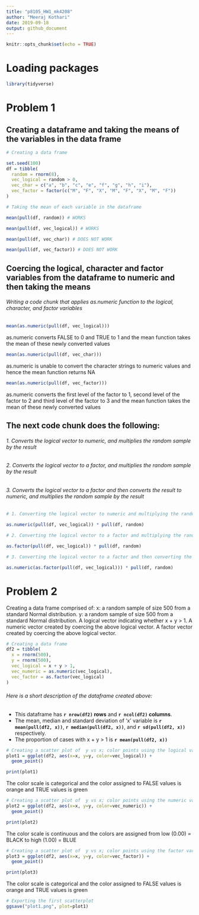 ```yaml
---
title: "p8105_HW1_mk4208"
author: "Meeraj Kothari"
date: 2019-09-18
output: github_document
---
```


```r
knitr::opts_chunk$set(echo = TRUE)
```

# Loading packages

```r
library(tidyverse)
```


# Problem 1 

## Creating a dataframe and taking the means of the variables in the data frame

```r
# Creating a data frame

set.seed(100)
df = tibble(
  random = rnorm(8),
  vec_logical = random > 0,
  vec_char = c("a", "b", "c", "e", "f", "g", "h", "i"),
  vec_factor = factor(c("M", "F", "X", "M", "F", "X", "M", "F"))
)

# Taking the mean of each variable in the dataframe 

mean(pull(df, random)) # WORKS 

mean(pull(df, vec_logical)) # WORKS 

mean(pull(df, vec_char)) # DOES NOT WORK 

mean(pull(df, vec_factor)) # DOES NOT WORK
```

## Coercing the logical, character and factor variables from the dataframe to numeric and then taking the means 

###### Writing a code chunk that applies as.numeric function to the logical, character, and factor variables 
```r

mean(as.numeric(pull(df, vec_logical))) 
```
as.numeric converts FALSE to 0 and TRUE to 1 and the mean function takes the mean of these newly converted values 

```r
mean(as.numeric(pull(df, vec_char)))
```
as.numeric is unable to convert the character strings to numeric values and hence the mean function returns NA

```r
mean(as.numeric(pull(df, vec_factor))) 
```
as.numeric converts the first level of the factor to 1, second level of the factor to 2 and third level of the factor to 3 and the mean function takes the mean of these newly converted values

## The next code chunk does the following: 
###### 1. Converts the logical vector to numeric, and multiplies the random sample by the result
###### 2. Converts the logical vector to a factor, and multiplies the random sample by the result
###### 3. Converts the logical vector to a factor and then converts the result to numeric, and multiplies the random sample by the result

```r
# 1. Converting the logical vector to numeric and multiplying the random sample by the result 

as.numeric(pull(df, vec_logical)) * pull(df, random) 

# 2. Converting the logical vector to a factor and multiplying the random sample by the result 

as.factor(pull(df, vec_logical)) * pull(df, random)

# 3. Converting the logical vector to a factor and then converting the result to numberic and multiplying the random sample by the result 

as.numeric(as.factor(pull(df, vec_logical))) * pull(df, random)

```

# Problem 2 

Creating a data frame comprised of:
  x: a random sample of size 500 from a standard Normal distribution.
  y: a random sample of size 500 from a standard Normal distribution.
  A logical vector indicating whether x + y > 1.
  A numeric vector created by coercing the above logical vector.
  A factor vector created by coercing the above logical vector.

```r
# Creating a data frame 
df2 = tibble(
  x = rnorm(500),
  y = rnorm(500),
  vec_logical = x + y > 1,
  vec_numeric = as.numeric(vec_logical),
  vec_factor = as.factor(vec_logical)
)
```

###### Here is a short description of the dataframe created above: 

* This dataframe has **`r nrow(df2)` rows** and **`r ncol(df2)` columns**. 
* The mean, median and standard deviation of 'x' variable is **`r mean(pull(df2, x))`**, **`r median(pull(df2, x))`**, and **`r sd(pull(df2, x))`** respectively. 
* The proportion of cases with x + y > 1 is **`r mean(pull(df2, x))`** 

```r
# Creating a scatter plot of  y vs x; color points using the logical variable
plot1 = ggplot(df2, aes(x=x, y=y, color=vec_logical)) + 
  geom_point() 

print(plot1)
```

The color scale is categorical and the color assigned to FALSE values is orange and TRUE values is green

```r
# Creating a scatter plot of  y vs x; color points using the numeric variable
plot2 = ggplot(df2, aes(x=x, y=y, color=vec_numeric)) + 
  geom_point() 

print(plot2) 
```

The color scale is continuous and the colors are assigned from low (0.00) = BLACK to high (1.00) = BLUE 

```r
# Creating a scatter plot of  y vs x; color points using the factor variable
plot3 = ggplot(df2, aes(x=x, y=y, color=vec_factor)) + 
  geom_point()

print(plot3) 
```

The color scale is categorical and the color assigned to FALSE values is orange and TRUE values is green

```r
# Exporting the first scatterplot 
ggsave("plot1.png", plot=plot1)
```



